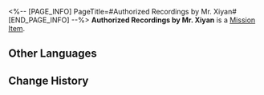 <%-- [PAGE_INFO]
PageTitle=#Authorized Recordings by Mr. Xiyan#
[END_PAGE_INFO] --%>
{{Item Infobox
|id          = 140314
|image       = Item Authorized Recordings by Mr. Xiyan.png{{subst:void|<!--$UPLOAD:<<SpriteOutput/ItemFigures/140231.png>-<Item Authorized Recordings by Mr. Xiyan.png>-<Item Icons>>-->}}
|type        = Mission Item
|invCategory = Missions
|rarity      = 3
|effect      = 
|description = Recordings of Mr. Xiyan's storytelling, can be played repeatedly.
}}
{{Description|''"Last time, we were talking about..."''}}
'''Authorized Recordings by Mr. Xiyan''' is a [[Mission Item]].

==Other Languages==
{{Other Languages
|en   = Authorized Recordings by Mr. Xiyan
|zhs  = 西衍先生的授权录音
|zht  = 西衍先生的授權錄音
|ja   = シエン先生に使用許可をもらった録音
|ko   = 서연 선생의 허가를 받은 녹음
|es   = Grabaciones autorizadas del Sr. Xiyan
|fr   = Enregistrement autorisé par monsieur Xiyan
|ru   = Запись господина Сияня
|th   = บันทึกที่ได้รับอนุญาตจากคุณ Xiyan
|vi   = Ghi Âm Xiyan Tiên Sinh Ủy Quyền
|de   = Aufnahme von Herr Xiyans Auftritt
|id   = Rekaman yang Diotorisasi Oleh Tuan Xiyan
|pt   = Gravações Autorizadas do Sr. Xiyan
}}

==Change History==
{{Change History|1.3}}